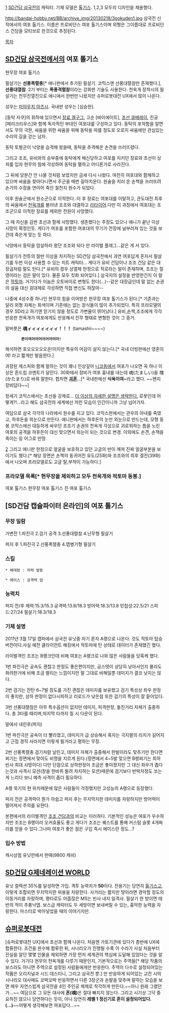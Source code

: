 [attachment:/f0030435_4d0156bd9896e.jpg]
[[SD건담 삼국전]]의 캐릭터. 기체 모델은 [[톨기스]]. 1,2,3 모두의 디자인을 채용했다.

http://bandai-hobby.net/BB/archive_img/20130218/3gokuden1.jpg
삼국전 신작에서의 여포 톨기스.
이름은 프로비던스 여포 톨기스이며 외형은 그이름대로 프로비던스 건담을 모티브로 한것으로 추정된다.

[[목차]]

== [[SD건담 삼국전]]에서의 여포 톨기스 ==

현무장 여포 톨기스


필살기는 '''선풍폭렬충'''[* 애니판에서 추가된 필살기. 코믹스엔 선풍대렬참만 존재했다.], '''선풍대열참'''. 2기 부터는 '''폭풍격렬참'''이라는 강화판 기술도 사용한다. 천옥개 장착시의 필살기는 천무진열진으로 애니에서 한번만 나왔지만 슈퍼로봇대전 UX에서 많이 나온다. 

성우는 [[미야우치 아츠시]]. 국내판 성우는 [심승한].

[동탁 자쿠]의 휘하에 있으면서 [[장료 겔구그]], 고순 [바이에이트], [[초선 큐베레이]], 진궁 [메리크리우스]와 함께 독자적인 부대인 여포대를 구성하고 있다. 동탁의 포악함을 알면서도 무의 극한, 싸움을 위한 싸움을 위해 동탁을 따를 정도로 오로지 싸움에만 관심있는 수라의 길을 걷는 남자.

동탁 토벌군이 낙양을 습격해 왔을때, 동탁을 추격해온 손견을 쓰러뜨렸다. 

그리고 조조, 유비와의 승부중에 동탁에게 배신당하고 여포를 지키던 장료와 초선이 상처를 입자 현무의 힘에 각성하여 동탁을 멸하고 어디론가로 사라진다.

그 뒤에 당분간 안 나올 것처럼 보였지만 금새 다시 나왔다. 여전히 여포대와 함께하고 있으며 싸움을 찾아다니면서 주군을 매번 갈아치운다. 원술을 치러 온 손책을 쓰러뜨려 손가의 수장을 연이어 죽인 철천지 원수가 되었다.

이후 원술군에서 원소군으로 이적한다..이 후 장료는 여포대를 이탈하고, 관도대전 최후의 싸움에서 [[천옥개]]를 불러낸 조조와 대결하고 [[리타이어]].다만 이 과정에서 여포대는 조조군으로 이적한 장료를 제외한 전원이 사망했다.

그 때 자신을 감싼 초선과 함께 사망했다. 생존했다는 주장도 있으나 애니가 끝난 이상 사망이 확정인듯. 게다가 여포를 포함한 여포대의 무기가 전장에 널부러져 있는 것을 보건데 죽은게 맞는 듯 하다.

낙양에서 동탁을 암살하러 왔던 조조와 되다 만 라이벌 플래그...같은 게 서 있다.

필살기가 전투의 절반 이상을 차지하는 SD건담 삼국전에서 과연 여포답게 혼자서 필살기를 두번 이상 사용할 수 있는 치트 캐릭터... 게다가 유비 건담이나 조조 건담 같은 대장급처럼 말도 탄다.[* 유비의 경우 상열제 한정으로 적로라는 말이 존재하며, 조조는 절영이라는 검은 말이 있다. 물론 모두 킷화 되어있다.] 삼국지의 설정을 반영한건지 이 말은 [[적토마]]. 거기다가 이놈은 오토바이로 변형도 한다(...)--같은 대장급인데 말 없는 손권의 설움 대신 굉대제로 각성하면 직접 변신도 하잖아--

나중에 4성수중 하나인 현무의 힘을 이어받은 현무장 여포 톨기스가 된다.[* 기존과는 달리 외형 자체는 회색이며 기존에는 없는 장식들이 많이 추가되었다. 특히 프라모델의 경우 SD라고 하기엔 믿기지 않을 정도로 가변율이 뛰어났다.]  유비,손책,조조에게 각각 반응한 천옥개가 여포에게도 반응해서 진무 형태로 변형한 것이 그 증거. 

말버릇은 '''魂ィィィィィィィ！！！''' (tamashii~~~~)
        '''혼이여어어어어어어어어!'''

해석하면 호오오오오오온!이지만 특유의 어감이 살지 않는다.[* 국내 더빙판에선 영혼이여! 라고 짧게만 발음한다.]

과장된 제스처와 함께 말하는 것이 꽤나 인상깊어 [[니코동]]에서 여포가 나오면 꼭 하나 이상은 혼드립 코멘트가 달린다.
30화에서 장비가 여포 흉내를 내는데 魂(たましい)을 塊(かたまり)로 바꿔 말한다. 합치면 '''[[괴혼]]'''...[* 국내판에선 '''식욕이여~'''라고 했다. ~~왠지 장비답다~~]

창세기 코믹스에서는 초선을 강제로... [[더 이상의 자세한 설명은 생략한다.]] 로봇인데 어떻게?!...라고 해도 삼국전의 세계에선 저런 모습이 인간이니까 그냥 넘어가자.

여담으로 삼국 각각의 나라에서 원수를 지고 있다. 코믹스판에서는 관우의 아내를 죽였고, 하후돈을 외눈으로 만든다. 애니판에서는 하후돈의 눈만 외눈으로 만드는데, 모형 동봉 코믹스에선 대등하게 싸우던 조조기 손권의 천옥개 각성으로 괴로워하는 틈을 노린 여포의 공격을 하후돈이 대신 맞으면서 외눈이 되는 것으로 변경. 이외에도 손견, 손책을 죽이는 등 어그로 만땅.

[attachment:/20140803_174043.jpg]
그리고 애니판 한정으로 얼굴을 보호하고 있던 고글의 반이 깨져 진짜 얼굴부분을 보이기도 했다.[* 해당 장면은 손책의 동귀어진 유도(25화)와 조조와의 최후 결전(39화)에서 나오며 프라모델로도 고글 탈,부착이 가능하다.]

=== 프라모델 목록[* 현무장을 제외하고 모두 천옥개와 적토마 동봉.] ===
여포 톨기스
현무장 여포 톨기스
진 여포 톨기스

==  [SD건담 캡슐파이터 온라인]의 여포 톨기스 ==

=== 무장 일람 ===

가변전
1.파진극
2.검기 공격
3.선풍대렬참
4.난무형 필살기

퍼지 후
1.파진극
2.선풍폭렬충
4.맵병기형 필살기

=== 스킬 ===

 * 베테랑 : 저력 발동

 * 에이스 : 공격력 업

=== 능력치 ===

퍼지 전/후
체력:15.3/15.3
공격력:13.8/18.3
방어력:18.3/13.8
민첩성:22.5/21
스피드:27/24
필살기:18.3/18.3

=== 기체 설명 ===

2011년 3월 17일 캡파에서 삼국전 유닛중 자기 혼자 A랭으로 나온다. 것도 적토마 탑승버전이다.사실 예전 클라이언트 해킹에서 적토마에 탄 상태로 데이터가 존재했긴 했다.

라이벌격인 조조는 B랭크인데 비해 여포는 A랭크로 나와 많은 사람들을 당혹케 했다.

1번 파진극은 공속도 괜찮고 판정도 좋은편이지만, 공스텟이 상당히 낮아서인지 몰라도 화려한거에 비해 조금 딸리는 느낌이지만 말 그대로 비해일뿐 데미지가 결코 낮지는 않다.

2번 검기는 잔탄 6~7발 정도를 가진 괜찮은 데미지를 보유했고 검기 특성상 좌우 판정이 좋지만, 상하 판정이 없다시피하고 리로드가 낮은점 또한 검기의 특성이 잘 묻어있다.

3번 선풍대렬참은 아무 특수옵션이 없지만 데미지, 피격판정, 돌진거리 자체가 출중하다.
총 3타를 때리며,마지막 타까지 칠 시 다운이 된다.

말에서 내린후(퍼지)

1번 파진극은 공속이 더 빨라졌고, 데미지가 급 상승해서 혹자는 극지팔의 리치가 길어지고 근접 경직 사라지면 이렇게 될거라고 평하는 무장.

2번 선풍폭렬충 검기처럼 날린고, 데미지 자체가 출중해서 한발이라도 맞추기만 한다면 찌기는 정면에서 맞아도 비명을 지르게 된다.(정면에서 4~5발 맞으면 B랭찌기는 최하 빈사 최대 사망이다)
다만 단점으로 상하판정이 조금은 좋아졌지만 그 대신 좌우가 좁다는것과 사격시 모션(창을 한바퀴 돌려 차지하는 모션)때문에 검기보다 반박자정도 쏘는게 느리다 보니 예측 사격이 좀더 필요하다.

A랭 묵기의 현 위치때문에 많은 사람들이 걱정했지만 고성능의 A랭으로 등장했다.

퍼지 전은 공격력이 뭔가 아쉽고 퍼지 후는 무지막지한 데미지를 자랑하지만 방어력이 떨어져서 주의를 요한다.

본편에서의 라이벌격인 [[조조 건담]]과의 비교는 이러하다. 기본적인 성능은 여포가 우수하지만 조조는 B랭이라 오커효율도 좋고 게다가 조조는 퀘스트를 통해 커스텀 슬롯 4개짜리를 얻을 수 있다.그나마 여포가 좋은 점은 구입 즉시 에이스란 정도...?

=== 입수 방법 === 

캐시상점 유닛란에서 판매(9800 캐쉬)

== [[SD건담 G제네레이션 WORLD]] ==
유닛 컬렉션 35%를 달성하면 가입. 격투 능력치가 '''50'''이다. 전용기는 당연히 [[톨기스]]고, 이렇게 조합되면 무지막지한 위용을 자랑한다. 사거리는 짦지만 땅이라면 경악할 정도의 이동거리를 자랑하며, 평타로도 어줍잖은 MS는 빈사 내지 일격사. 필살기 한 방이면 태반의 적이 추풍낙엽. 보스급 캐릭터도 두 세방이면 보내버릴 수 있는, 흉악한 능력을 자랑한다. 마스터로 박아넣었을 때의 이야기지만.

== [[슈퍼로봇대전]] ==
[슈퍼로봇대전 UX]에서 초선과 함께 나온다. 처음엔 가토기관에 있다가 종반에 UX에 합류한다. 조건을 완수해 합류한 뒤, 시나리오가 진행될 수록 이 수라가 사실 처음부터 진실을 알던 몇몇 인물을 제외하면 가장 먼저 세계관의 핵심에 도달해 있었다는 것을 알 수 있다. 거기다 현무의 천옥개를 다루기 때문인지, 기본적으로는 주역들[* 해당 작품의 보스라도 아니면 주역으로 설정된 사람들에게만 반응한다. 주역이 다수로 설정되어있는 작품은 오리지널과 시드 데스티니, 그리고 삼국전 뿐.] 만 반응하게 되어있는 교전 시의 시나리오 대사에도 꼬박꼬박 반응하면서 다른 3장군과 손발을 맞추며 말하는 모습을 보면 매우 자연스럽게 삼국전을 4인 주인공 체제로 착각하게 만든다.~~아니 원래 그랬던가...~~ 여담으로 그 모든 대사에 '''혼(魂)'''은 절대 빠지지 않는다. 그리고 시기상 그닥 중요하진 않으나 당연하다는 듯이, 아니 당연히 '''레벨 1 정신기로 혼이 설정되어있다.(...)'''~~어떻게 생각해보면 여포답다...~~

